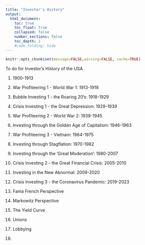 ```yaml
---
title: "Investor's History"
output:
  html_document:
    toc: true
    toc_float: true
    collapsed: false
    number_sections: false
    toc_depth: 1
    #code_folding: hide
---
```


```r
knitr::opts_chunk$set(message=FALSE,warning=FALSE, cache=TRUE)
```

To do for Investor's History of the USA

1. 1900-1913

2. War Profiteering 1 - World War 1: 1913-1918

3. Bubble Investing 1 - the Roaring 20's: 1918-1929

4. Crisis Investing 1 - the Great Depression: 1929-1939 

5. War Profiteering 2 - World War 2: 1939-1945

6. Investing through the Golden Age of Capitalism: 1946-1963

7. War Profiteering 3 - Vietnam:  1964-1975

8. Investing through Stagflation: 1970-1982

9. Investing through the 'Great Moderation': 1980-2007

10. Crisis Investing 2 - the Great Financial Crisis: 2005-2010

11. Investing in the New Abnormal: 2009-2020

12. Crisis Investing 3 - the Coronavirus Pandemic: 2019-2023

13. Fama French Perspective

14. Markowitz Perspective

15. The Yield Curve

16. Unions

17. Lobbying

18. 